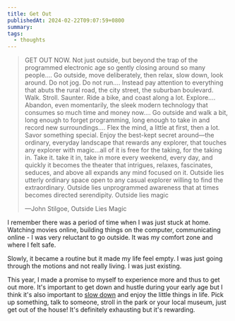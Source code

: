 ```yaml
---
title: Get Out
publishedAt: 2024-02-22T09:07:59+0800
summary: 
tags:
  - thoughts
---
```


> GET OUT NOW. Not just outside, but beyond the trap of the programmed electronic age so gently closing around so many people…. Go outside, move deliberately, then relax, slow down, look around. Do not jog. Do not run…. Instead pay attention to everything that abuts the rural road, the city street, the suburban boulevard. Walk. Stroll. Saunter. Ride a bike, and coast along a lot. Explore…. Abandon, even momentarily, the sleek modern technology that consumes so much time and money now…. Go outside and walk a bit, long enough to forget programming, long enough to take in and record new surroundings…. Flex the mind, a little at first, then a lot. Savor something special. Enjoy the best-kept secret around—the ordinary, everyday landscape that rewards any explorer, that touches any explorer with magic…all of it is free for the taking, for the taking in. Take it. take it in, take in more every weekend, every day, and quickly it becomes the theater that intrigues, relaxes, fascinates, seduces, and above all expands any mind focused on it. Outside lies utterly ordinary space open to any casual explorer willing to find the extraordinary. Outside lies unprogrammed awareness that at times becomes directed serendipity. Outside lies magic
> 
> —John Stilgoe, Outside Lies Magic

I remember there was a period of time when I was just stuck at home. Watching movies online, building things on the computer, communicating online - I was very reluctant to go outside. It was my comfort zone and where I felt safe.

Slowly, it became a routine but it made my life feel empty. I was just going through the motions and not really living. I was just existing.

This year, I made a promise to myself to experience more and thus to get out more. It's important to get down and hustle during your early age but I think it's also important to [slow down](https://weichun.xyz/blog/the-art-of-slow-living) and enjoy the little things in life. Pick up something, talk to someone, stroll in the park or your local museum, just get out of the house! It's definitely exhausting but it's rewarding.
